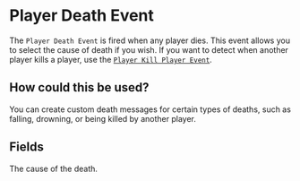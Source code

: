 
# Player Death Event

The `Player Death Event` is fired when any player dies. This event allows you to select the cause of death if you wish. If you want to detect when another player kills a player, use the [`Player Kill Player Event`](on_player_kill_player).

## How could this be used?

You can create custom death messages for certain types of deaths, such as falling, drowning, or being killed by another player.

## Fields

<EventsField />

<EntryField name="Death Cause" optional>
    The cause of the death.
</EntryField>
